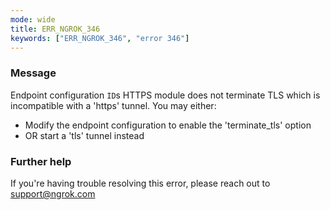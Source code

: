 ```yaml
---
mode: wide
title: ERR_NGROK_346
keywords: ["ERR_NGROK_346", "error 346"]
---
```



### Message

Endpoint configuration `ID`s HTTPS module does not terminate TLS which is incompatible with a 'https' tunnel. You may either:

- Modify the endpoint configuration to enable the 'terminate_tls' option
- OR start a 'tls' tunnel instead

<ErrorDetails />

### Further help

If you're having trouble resolving this error, please reach out to [support@ngrok.com](mailto:support@ngrok.com?subject=Help%20with%20ERR_NGROK_346)
